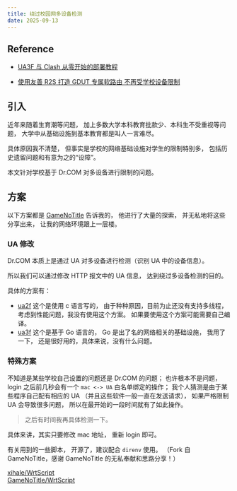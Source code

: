 ```yaml
---
title: 绕过校园网多设备检测
date: 2025-09-13
---
```


## Reference

- [UA3F 与 Clash 从零开始的部署教程](https://sunbk201public.notion.site/UA3F-Clash-16d60a7b5f0e457a9ee97a3be7cbf557)

- [使用友善 R2S 打造 GDUT 专属软路由 不再受学校设备限制](https://bili33.top/posts/Openwrt-on-friendlyarm-R2S/)

## 引入

近年来随着生育潮等问题，
加上多数大学本科教育批款少、本科生不受重视等问题，
大学中从基础设施到基本教育都是叫人一言难尽。

具体原因我不清楚，
但事实是学校的网络基础设施对学生的限制特别多，
包括历史遗留问题和有意为之的“设障”。

本文针对学校基于 Dr.COM 对多设备进行限制的问题。

## 方案

以下方案都是 [GameNoTitle](https://bili33.top/) 告诉我的，
他进行了大量的探索，
并无私地将这些分享出来，
让我的网络环境跟上一层楼。

### UA 修改

Dr.COM 本质上是通过 UA 对多设备进行检测（识别 UA 中的设备信息）。

所以我们可以通过修改 HTTP 报文中的 UA 信息，
达到绕过多设备检测的目的。

具体的方案有：

- [ua2f](https://github.com/Zxilly/UA2F)
  这个是使用 c 语言写的，
  由于种种原因，目前为止还没有支持多线程，
  考虑到性能问题，我没有使用这个方案。
  如果要使用这个方案可能需要自己编译。
- [ua3f](https://github.com/SunBK201/UA3F)
  这个是基于 Go 语言的，
  Go 是出了名的网络相关的基础设施，
  我用了一下，
  还是很好用的，具体来说，没有什么问题。

### 特殊方案

不知道是某些学校自己设置的问题还是 Dr.COM 的问题；
也许根本不是问题，
login 之后前几秒会有一个 `mac <-> UA` 白名单绑定的操作；
我个人猜测是由于某些程序自己配有相应的 UA
（并且这些软件一般一直在发送请求），
如果严格限制 UA 会导致很多问题，
所以在最开始的一段时间就有了如此操作。

> 之后有时间我再具体检测一下。

具体来讲，其实只要修改 mac 地址，
重新 login 即可。

有关用到的一些脚本，
开源了，建议配合 `direnv` 使用。
（Fork 自 GameNoTitle，感谢 GameNoTitle 的无私奉献和思路分享！）

[xihale/WrtScript](https://github.com/xihale/WrtScript)  
[GameNoTitle/WrtScript](https://github.com/GDUTMeow/WrtScript)
